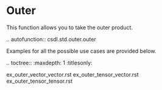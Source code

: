 Outer
======
This function allows you to take the outer product.

.. autofunction:: csdl.std.outer.outer

Examples for all the possible use cases are provided below.

.. toctree::
   :maxdepth: 1
   :titlesonly:

   ex_outer_vector_vector.rst
   ex_outer_tensor_vector.rst
   ex_outer_tensor_tensor.rst
